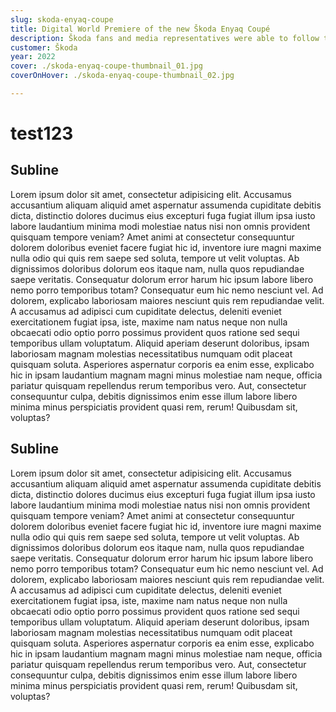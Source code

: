 ```yaml
---
slug: skoda-enyaq-coupe
title: Digital World Premiere of the new Škoda Enyaq Coupé
description: Škoda fans and media representatives were able to follow the world premiere of the new Škoda Enyaq Coupé iV live on the Internet at skoda-virtual-event.com on January 1st at 16:00. The website was online in advance, with various teaser videos providing first impressions.
customer: Škoda
year: 2022
cover: ./skoda-enyaq-coupe-thumbnail_01.jpg
coverOnHover: ./skoda-enyaq-coupe-thumbnail_02.jpg

---
```


# test123

## Subline

Lorem ipsum dolor sit amet, consectetur adipisicing elit. Accusamus accusantium aliquam aliquid amet aspernatur assumenda cupiditate debitis dicta, distinctio dolores ducimus eius excepturi fuga fugiat illum ipsa iusto labore laudantium minima modi molestiae natus nisi non omnis provident quisquam tempore veniam? Amet animi at consectetur consequuntur dolorem doloribus eveniet facere fugiat hic id, inventore iure magni maxime nulla odio qui quis rem saepe sed soluta, tempore ut velit voluptas. Ab dignissimos doloribus dolorum eos itaque nam, nulla quos repudiandae saepe veritatis. Consequatur dolorum error harum hic ipsum labore libero nemo porro temporibus totam? Consequatur eum hic nemo nesciunt vel. Ad dolorem, explicabo laboriosam maiores nesciunt quis rem repudiandae velit. A accusamus ad adipisci cum cupiditate delectus, deleniti eveniet exercitationem fugiat ipsa, iste, maxime nam natus neque non nulla obcaecati odio optio porro possimus provident quos ratione sed sequi temporibus ullam voluptatum. Aliquid aperiam deserunt doloribus, ipsam laboriosam magnam molestias necessitatibus numquam odit placeat quisquam soluta. Asperiores aspernatur corporis ea enim esse, explicabo hic in ipsam laudantium magnam magni minus molestiae nam neque, officia pariatur quisquam repellendus rerum temporibus vero. Aut, consectetur consequuntur culpa, debitis dignissimos enim esse illum labore libero minima minus perspiciatis provident quasi rem, rerum! Quibusdam sit, voluptas?

<PlayfulDivider client:only="react"/>

## Subline

Lorem ipsum dolor sit amet, consectetur adipisicing elit. Accusamus accusantium aliquam aliquid amet aspernatur assumenda cupiditate debitis dicta, distinctio dolores ducimus eius excepturi fuga fugiat illum ipsa iusto labore laudantium minima modi molestiae natus nisi non omnis provident quisquam tempore veniam? Amet animi at consectetur consequuntur dolorem doloribus eveniet facere fugiat hic id, inventore iure magni maxime nulla odio qui quis rem saepe sed soluta, tempore ut velit voluptas. Ab dignissimos doloribus dolorum eos itaque nam, nulla quos repudiandae saepe veritatis. Consequatur dolorum error harum hic ipsum labore libero nemo porro temporibus totam? Consequatur eum hic nemo nesciunt vel. Ad dolorem, explicabo laboriosam maiores nesciunt quis rem repudiandae velit. A accusamus ad adipisci cum cupiditate delectus, deleniti eveniet exercitationem fugiat ipsa, iste, maxime nam natus neque non nulla obcaecati odio optio porro possimus provident quos ratione sed sequi temporibus ullam voluptatum. Aliquid aperiam deserunt doloribus, ipsam laboriosam magnam molestias necessitatibus numquam odit placeat quisquam soluta. Asperiores aspernatur corporis ea enim esse, explicabo hic in ipsam laudantium magnam magni minus molestiae nam neque, officia pariatur quisquam repellendus rerum temporibus vero. Aut, consectetur consequuntur culpa, debitis dignissimos enim esse illum labore libero minima minus perspiciatis provident quasi rem, rerum! Quibusdam sit, voluptas?